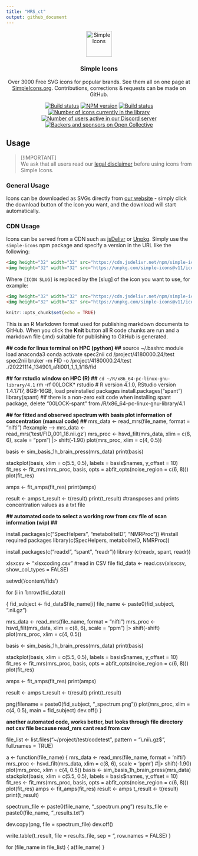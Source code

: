 ```yaml
---
title: "MRS_ct"
output: github_document
---
```


<p align="center">
<img src="https://cdn.simpleicons.org/simpleicons/000/fff" alt="Simple Icons" width=70>
<h3 align="center">Simple Icons</h3>
<p align="center">
Over 3000 Free SVG icons for popular brands. See them all on one page at <a href="https://simpleicons.org">SimpleIcons.org</a>. Contributions, corrections & requests can be made on GitHub.</p>
</p>

<p align="center">
<a href="https://github.com/simple-icons/simple-icons/actions?query=workflow%3AVerify+branch%3Adevelop"><img src="https://img.shields.io/github/actions/workflow/status/simple-icons/simple-icons/verify.yml?branch=develop&logo=github&label=tests" alt="Build status"/></a>
<a href="https://www.npmjs.com/package/simple-icons"><img src="https://img.shields.io/npm/v/simple-icons.svg?logo=npm" alt="NPM version"/></a>
<a href="https://packagist.org/packages/simple-icons/simple-icons"><img src="https://img.shields.io/packagist/v/simple-icons/simple-icons?logo=packagist&logoColor=white" alt="Build status"/></a>
<br/>
<a href="https://simpleicons.org"><img src="https://img.shields.io/badge/dynamic/json?color=informational&label=icons&prefix=%20&logo=simpleicons&query=%24.icons.length&url=https%3A%2F%2Fraw.githubusercontent.com%2Fsimple-icons%2Fsimple-icons%2Fdevelop%2F_data%2Fsimple-icons.json" alt="Number of icons currently in the library"/></a>
<a href="https://discord.gg/vUXFa7t5xJ"><img src="https://img.shields.io/discord/1142044630909726760?logo=discord&logoColor=white&label=discord" alt="Number of users active in our Discord server" /></a>
<a href="https://opencollective.com/simple-icons"><img src="https://img.shields.io/opencollective/all/simple-icons?logo=opencollective" alt="Backers and sponsors on Open Collective"/></a>
</p>

## Usage

> [!IMPORTANT]\
> We ask that all users read our [legal disclaimer](https://github.com/simple-icons/simple-icons/blob/develop/DISCLAIMER.md) before using icons from Simple Icons.

### General Usage

Icons can be downloaded as SVGs directly from [our website](https://simpleicons.org/) - simply click the download button of the icon you want, and the download will start automatically.

### CDN Usage

Icons can be served from a CDN such as [jsDelivr](https://www.jsdelivr.com/package/npm/simple-icons) or [Unpkg](https://unpkg.com/browse/simple-icons/). Simply use the `simple-icons` npm package and specify a version in the URL like the following:

```html
<img height="32" width="32" src="https://cdn.jsdelivr.net/npm/simple-icons@v11/icons/[ICON SLUG].svg" />
<img height="32" width="32" src="https://unpkg.com/simple-icons@v11/icons/[ICON SLUG].svg" />
```

Where `[ICON SLUG]` is replaced by the [slug] of the icon you want to use, for example:

```html
<img height="32" width="32" src="https://cdn.jsdelivr.net/npm/simple-icons@v11/icons/simpleicons.svg" />
<img height="32" width="32" src="https://unpkg.com/simple-icons@v11/icons/simpleicons.svg" />
```




```r
knitr::opts_chunk$set(echo = TRUE)
```
This is an R Markdown format used for publishing markdown documents to GitHub. When you click the **Knit** button all R code chunks are run and a markdown file (.md) suitable for publishing to GitHub is generated.

**## code for linux terminal on HPC (python) ##**
source ~/.bashrc
module load anaconda3
conda activate spec2nii
cd /project/4180000.24/test
spec2nii bruker -m FID -o /project/4180000.24/test ./20221114_134901_aRi001_1_1_1/18/fid

**## for rstudio window on HPC (R) ##**
`cd ~/R/x86_64-pc-linux-gnu-library/4.1`
rm -rf 00LOCK*
rstudio # R version 4.1.0, RStudio version 1.4.1717, 8GB-16GB, load preinstalled packages 
install.packages(“spant”)
library(spant)
#if there is a non-zero exit code when installing spant package, delete "00LOCK-spant" from /R/x86_64-pc-linux-gnu-library/4.1


**## for fitted and observed spectrum with basis plot information of concentration (manual code) ##**
  mrs_data <- read_mrs(file_name, format = "nifti") #example --> mrs_data <-     
  read_mrs('test/FID_001_18.nii.gz')
  mrs_proc <- hsvd_filt(mrs_data, xlim = c(8, 6), scale = "ppm") |> shift(-1.90)
  plot(mrs_proc, xlim = c(4, 0.5))

  basis <- sim_basis_1h_brain_press(mrs_data)
  print(basis)

  stackplot(basis, xlim = c(5.5, 0.5), labels = basis$names, y_offset = 10)
  fit_res <- fit_mrs(mrs_proc, basis, opts = abfit_opts(noise_region = c(6, 8)))
  plot(fit_res)

  amps <- fit_amps(fit_res)
  print(amps)

  result <- amps
  t_result <- t(result)
  print(t_result) #transposes and prints concentration values as a txt file 

**## automated code to select a working row from csv file of scan information (wip) ##** 

install.packages(c("SpecHelpers", "metaboliteID", "NMRProc")) #install required packages 
library(c(SpecHelpers, metaboliteID, NMRProc))

install.packages(c("readxl", "spant", "readr"))
library (c(readx, spant, readr))

xlsxcsv <- "xlsxcoding.csv"  #read in CSV file
fid_data <- read.csv(xlsxcsv, show_col_types = FALSE)

setwd('/content/fids')

for (i in 1:nrow(fid_data))

 {
  fid_subject <- fid_data$file_name[i]
  file_name <- paste0(fid_subject, ".nii.gz")

  mrs_data <- read_mrs(file_name, format = "nifti")
  mrs_proc <- hsvd_filt(mrs_data, xlim = c(8, 6), scale = "ppm") |> shift(-shift)
  plot(mrs_proc, xlim = c(4, 0.5))

  basis <- sim_basis_1h_brain_press(mrs_data)
  print(basis)

  stackplot(basis, xlim = c(5.5, 0.5), labels = basis$names, y_offset = 10)
  fit_res <- fit_mrs(mrs_proc, basis, opts = abfit_opts(noise_region = c(6, 8)))
  plot(fit_res)

  amps <- fit_amps(fit_res)
  print(amps)

  result <- amps
  t_result <- t(result)
  print(t_result)

  png(filename = paste0(fid_subject, "_spectrum.png"))
  plot(mrs_proc, xlim = c(4, 0.5), main = fid_subject)
  dev.off()
}


**another automated code, works better, but looks through file directory not csv file because read_mrs cant read from csv** 

file_list <- list.files("~/project/test/codetest", pattern = "\\.nii\\.gz$", full.names = TRUE)

a <- function(file_name) {
  mrs_data <- read_mrs(file_name, format = 'nifti')
  mrs_proc <- hsvd_filt(mrs_data, xlim = c(8, 6), scale = 'ppm') #|> shift(-1.90)
  plot(mrs_proc, xlim = c(4, 0.5))
  basis <- sim_basis_1h_brain_press(mrs_data)
  stackplot(basis, xlim = c(5.5, 0.5), labels = basis$names, y_offset = 10)
  fit_res <- fit_mrs(mrs_proc, basis, opts = abfit_opts(noise_region = c(6, 8)))
  plot(fit_res)
  amps <- fit_amps(fit_res)
  result <- amps
  t_result <- t(result)
  print(t_result)
  
  spectrum_file <- paste0(file_name, "_spectrum.png")
  results_file <- paste0(file_name, "_results.txt")
  
  dev.copy(png, file = spectrum_file)
  dev.off()
  
  write.table(t_result, file = results_file, sep = "\t", row.names = FALSE)
}

for (file_name in file_list) {
  a(file_name)
}
